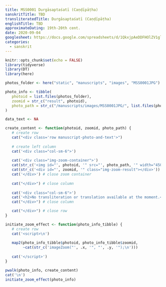 ```yaml
---
title: MSS0001 Durgāsaptaśatī (Caṇḍīpāṭha)
sanskritTitle: TBD
transliteratedTitle: Durgāsaptaśatī (Caṇḍīpāṭha)
englishTitle: TBD
approximateDating: 19th-20th cent.
date: 2020-09-04 
googlesheet: https://docs.google.com/spreadsheets/d/1QkxjpAeDDFHOlZV1glykLz928umXdVdV5y8Re_-H1U0/edit?usp=sharing
categories:
  - sanskrit
---
```


```r
knitr::opts_chunk$set(echo = FALSE)
library(tidyverse)
library(DT)
library(here)

photos_folder <- here("static", "manuscripts", "images", "MSS0001JPG")

photo_info <- tibble(
   photoid = list.files(photos_folder),
   zoomid = str_c("result", photoid),
   photo_path = str_c("/manuscripts/images/MSS0001JPG/", list.files(photos_folder))
)

data_text <- NA

```


```r
create_content <- function(photoid, zoomid, photo_path) {
   # create row
   cat("<div class='row manuscript-photo-and-text'>")
   
   # create left column
   cat('<div class="col-sm-6">')
   
   cat('<div class="img-zoom-container">')
   cat(str_c('<img id="', photoid, '" src="', photo_path, '" width="450" height="300">'))
   cat(str_c('<div id="', zoomid, '" class="img-zoom-result"></div>'))
   cat('</div>') # close zoom container
   
   cat("</div>") # close column
   
   cat('<div class="col-sm-6">')
   cat('<h2>No transliteration or translation available at the moment.</h2>')
   cat("</div>") # close column

   cat("</div>") # close row
}

initiate_zoom_effect <- function(photo_info_tibble) {
   # create row
   cat('<script>\n')
   
   map2(photo_info_tibble$photoid, photo_info_tibble$zoomid, 
        ~cat(str_c('imageZoom("', .x, '", "', .y, '");\n')))
   
   cat('</script>')
}

```


```r
pwalk(photo_info, create_content)
cat('\n')
initiate_zoom_effect(photo_info)
```
